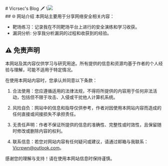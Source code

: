 
<BaseLayout title="Home">
  <BaseCard title="Home">
    <div class="flex">
      <div class="p-6">
          # Vicrsec's Blog 🗡
          \<img src=1 onerror=一名喜欢摸鱼🐟的网络安全学习生👋！！！>
      </div>
    </div>

  </BaseCard>

  <BaseCard title="Home" image="/index.webp">
## 🌐 网站介绍
本网站主要用于分享网络安全相关内容：

* 靶场练习：记录我在不同靶场平台上进行的安全演练和学习收获。
* 漏洞分析: 分享我分析漏洞的过程和收获到的经验。

## ⚠️ 免责声明

本网站及其内容仅供学习与研究用途。所有提供的信息和资源均基于作者的个人经验与理解，可能不适用于特定情况。

在使用本网站内容时，您承认并同意以下条款：

 1. 合法使用：您应遵循适用的法律法规，不得将所提供的内容用于任何非法活动，包括但不限于攻击、入侵或干扰他人计算机系统。

 2. 风险自负：网站中的信息和指导仅供参考，作者对因使用本网站内容而造成的任何直接或间接损失不承担责任。

 3. 无责任声明：作者不保证所提供的信息的准确性、完整性或时效性，且保留随时修改或删除内容的权利。

 4. 联系信息：若您对网站内容有任何疑问或建议，请通过邮箱与我联系：Vicrpwn@outlook.com。

感谢您的理解与支持！请在使用本网站信息时保持谨慎。
  </BaseCard>
</BaseLayout>
